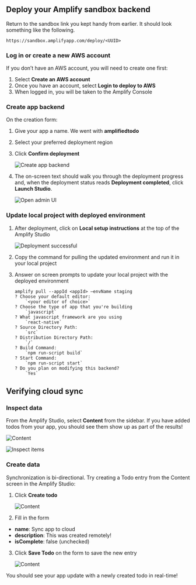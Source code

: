 ## Deploy your Amplify sandbox backend

Return to the sandbox link you kept handy from earlier. It should look something like the following.

```
https://sandbox.amplifyapp.com/deploy/<UUID>
```

### Log in or create a new AWS account

If you don’t have an AWS account, you will need to create one first:
1. Select **Create an AWS account**
2. Once you have an account, select **Login to deploy to AWS**
3. When logged in, you will be taken to the Amplify Console

### Create app backend
On the creation form:
<!-- // spell-checker: disable-next-line -->
1. Give your app a name. We went with **amplifiedtodo**
2. Select your preferred deployment region
3. Click **Confirm deployment**

    ![Create app backend](/images/lib/getting-started/reactnative/connect-to-cloud-create-app-backend.png)

4. The on-screen text should walk you through the deployment progress and, when the deployment status reads **Deployment completed**, click **Launch Studio**.

    ![Open admin UI](/images/lib/getting-started/reactnative/connect-to-cloud-open-amplify-studio.png)

### Update local project with deployed environment

1. After deployment, click on **Local setup instructions** at the top of the Amplify Studio

    ![Deployment successful](/images/lib/getting-started/reactnative/local-setup-instructions.png)

2. Copy the command for pulling the updated environment and run it in your local project
3. Answer on screen prompts to update your local project with the deployed environment

    ```
    amplify pull --appId <appId> —envName staging
    ? Choose your default editor:
        `<your editor of choice>`
    ? Choose the type of app that you're building
        `javascript`
    ? What javascript framework are you using
        `react-native`
    ? Source Directory Path:
        `src`
    ? Distribution Directory Path:
        `/`
    ? Build Command:
        `npm run-script build`
    ? Start Command:
        `npm run-script start`
    ? Do you plan on modifying this backend?
        `Yes`
    ```

## Verifying cloud sync

### Inspect data

From the Amplify Studio, select **Content** from the sidebar. If you have added todos from your app, you should see them show up as part of the results!

![Content](/images/lib/getting-started/reactnative/add-api-verify-sync-sidebar.png)

![Inspect items](/images/lib/getting-started/reactnative/add-api-verify-sync-inspect-items.png)

### Create data

Synchronization is bi-directional. Try creating a Todo entry from the Content screen in the Amplify Studio:
1. Click **Create todo**

    ![Content](/images/lib/getting-started/reactnative/add-api-verify-sync-create-todo.png)

2. Fill in the form
  - **name**: Sync app to cloud
  - **description**: This was created remotely!
  - **isComplete**: false (unchecked)
3. Click **Save Todo** on the form to save the new entry

    ![Content](/images/lib/getting-started/reactnative/add-api-verify-sync-save-todo.png)

You should see your app update with a newly created todo in real-time!